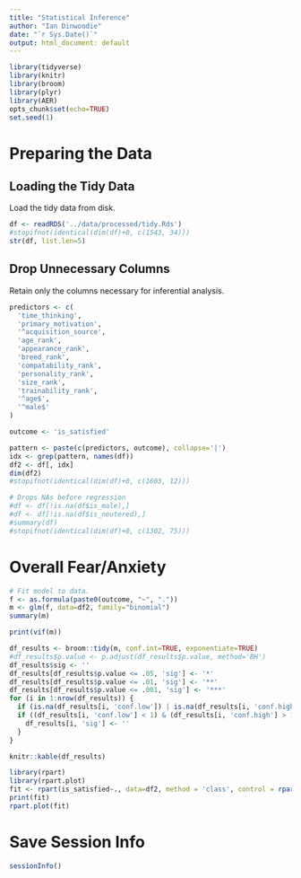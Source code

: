 ```yaml
---
title: "Statistical Inference"
author: "Ian Dinwoodie"
date: "`r Sys.Date()`"
output: html_document: default
---
```


```r
library(tidyverse)
library(knitr)
library(broom)
library(plyr)
library(AER)
opts_chunk$set(echo=TRUE)
set.seed(1)
```

# Preparing the Data

## Loading the Tidy Data

Load the tidy data from disk.

```r
df <- readRDS('../data/processed/tidy.Rds')
#stopifnot(identical(dim(df)+0, c(1543, 34)))
str(df, list.len=5)
```

## Drop Unnecessary Columns

Retain only the columns necessary for inferential analysis.

```r
predictors <- c(
  'time_thinking',
  'primary_motivation',
  '^acquisition_source',
  'age_rank',
  'appearance_rank',
  'breed_rank',
  'compatability_rank',
  'personality_rank',
  'size_rank',
  'trainability_rank',
  '^age$',
  '^male$'
)

outcome <- 'is_satisfied'

pattern <- paste(c(predictors, outcome), collapse='|')
idx <- grep(pattern, names(df))
df2 <- df[, idx]
dim(df2)
#stopifnot(identical(dim(df)+0, c(1603, 12)))
```

```r
# Drops NAs before regression
#df <- df[!is.na(df$is_male),]
#df <- df[!is.na(df$is_neutered),]
#summary(df)
#stopifnot(identical(dim(df)+0, c(1302, 75)))
```


# Overall Fear/Anxiety

```r
# Fit model to data.
f <- as.formula(paste0(outcome, "~", "."))
m <- glm(f, data=df2, family="binomial")
summary(m)

print(vif(m))
```


```r
df_results <- broom::tidy(m, conf.int=TRUE, exponentiate=TRUE)
#df_results$p.value <- p.adjust(df_results$p.value, method='BH')
df_results$sig <- ''
df_results[df_results$p.value <= .05, 'sig'] <- '*'
df_results[df_results$p.value <= .01, 'sig'] <- '**'
df_results[df_results$p.value <= .001, 'sig'] <- '***'
for (i in 1:nrow(df_results)) {
  if (is.na(df_results[i, 'conf.low']) | is.na(df_results[i, 'conf.high'])) next
  if ((df_results[i, 'conf.low'] < 1) & (df_results[i, 'conf.high'] > 1)) {
    df_results[i, 'sig'] <- ''
  }
}

knitr::kable(df_results)
```

```r
library(rpart)
library(rpart.plot)
fit <- rpart(is_satisfied~., data=df2, method = 'class', control = rpart.control("minsplit" = 3))
print(fit)
rpart.plot(fit)
```

# Save Session Info

```r
sessionInfo()
```
